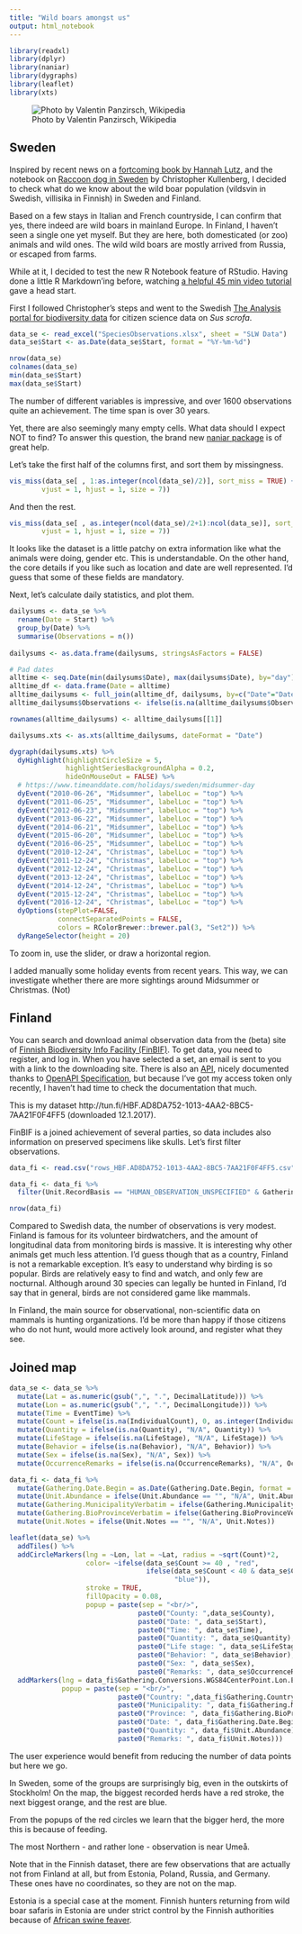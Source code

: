 ```yaml
---
title: "Wild boars amongst us"
output: html_notebook
---
```


```r
library(readxl)
library(dplyr)
library(naniar)
library(dygraphs)
library(leaflet)
library(xts)
```

![Photo by Valentin Panzirsch, Wikipedia](https://upload.wikimedia.org/wikipedia/commons/thumb/d/d1/20160208054949%21Wildschein%2C_N%C3%A4he_Pulverstampftor_%28cropped%29.jpg/800px-20160208054949%21Wildschein%2C_N%C3%A4he_Pulverstampftor_%28cropped%29.jpg) 

## Sweden

Inspired by recent news on a [fortcoming book by Hannah Lutz](https://www.hbl.fi/artikel/vildsvin-som-vag-till-sjalvkannedom/), and the notebook on [Raccoon dog in Sweden](https://github.com/christopherkullenberg/AnalysisportalNotebooks/blob/master/mardhund.ipynb) by Christopher Kullenberg, I decided to check what do we know about the wild boar population (vildsvin in Swedish, villisika in Finnish) in Sweden and Finland. 

Based on a few stays in Italian and French countryside, I can confirm that yes, there indeed are wild boars in mainland Europe. In Finland, I haven't seen a single one yet myself. But they are here, both domesticated (or zoo) animals and wild ones. The wild wild boars are mostly arrived from Russia, or escaped from farms. 

While at it, I decided to test the new R Notebook feature of RStudio. Having done a little R Markdown'ing before, watching [a helpful 45 min video tutorial](https://www.rstudio.com/resources/webinars/introducing-notebooks-with-r-markdown/) gave a head start.

First I followed Christopher's steps and went to the Swedish [The Analysis portal for biodiversity data](https://www.analysisportal.se) for citizen science data on *Sus scrofa*.

```r
data_se <- read_excel("SpeciesObservations.xlsx", sheet = "SLW Data")
data_se$Start <- as.Date(data_se$Start, format = "%Y-%m-%d")

nrow(data_se)
colnames(data_se)
min(data_se$Start)
max(data_se$Start)
```

The number of different variables is impressive, and over 1600 observations quite an achievement. The time span is over 30 years.

Yet, there are also seemingly many empty cells. What data should I expect NOT to find? To answer this question, the brand new [naniar package](https://github.com/njtierney/naniar) is of great help. 

Let's take the first half of the columns first, and sort them by missingness.

```r
vis_miss(data_se[ , 1:as.integer(ncol(data_se)/2)], sort_miss = TRUE) + ggplot2::theme(axis.text.x = ggplot2::element_text(angle = 48, 
        vjust = 1, hjust = 1, size = 7))

```

And then the rest.

```r
vis_miss(data_se[ , as.integer(ncol(data_se)/2+1):ncol(data_se)], sort_miss = TRUE) + ggplot2::theme(axis.text.x = ggplot2::element_text(angle = 48, 
        vjust = 1, hjust = 1, size = 7))
```

It looks like the dataset is a little patchy on extra information like what the animals were doing, gender etc. This is understandable. On the other hand, the core details if you like such as location and date are well represented. I'd guess that some of these fields are mandatory.

Next, let's calculate daily statistics, and plot them.

```r

dailysums <- data_se %>%
  rename(Date = Start) %>% 
  group_by(Date) %>% 
  summarise(Observations = n()) 
  
dailysums <- as.data.frame(dailysums, stringsAsFactors = FALSE)

# Pad dates
alltime <- seq.Date(min(dailysums$Date), max(dailysums$Date), by="day")
alltime_df <- data.frame(Date = alltime)
alltime_dailysums <- full_join(alltime_df, dailysums, by=c("Date"="Date"))
alltime_dailysums$Observations <- ifelse(is.na(alltime_dailysums$Observations), 0, alltime_dailysums$Observations)

rownames(alltime_dailysums) <- alltime_dailysums[[1]]

dailysums.xts <- as.xts(alltime_dailysums, dateFormat = "Date")

dygraph(dailysums.xts) %>%
  dyHighlight(highlightCircleSize = 5, 
              highlightSeriesBackgroundAlpha = 0.2,
              hideOnMouseOut = FALSE) %>% 
  # https://www.timeanddate.com/holidays/sweden/midsummer-day
  dyEvent("2010-06-26", "Midsummer", labelLoc = "top") %>% 
  dyEvent("2011-06-25", "Midsummer", labelLoc = "top") %>% 
  dyEvent("2012-06-23", "Midsummer", labelLoc = "top") %>% 
  dyEvent("2013-06-22", "Midsummer", labelLoc = "top") %>% 
  dyEvent("2014-06-21", "Midsummer", labelLoc = "top") %>% 
  dyEvent("2015-06-20", "Midsummer", labelLoc = "top") %>% 
  dyEvent("2016-06-25", "Midsummer", labelLoc = "top") %>%
  dyEvent("2010-12-24", "Christmas", labelLoc = "top") %>% 
  dyEvent("2011-12-24", "Christmas", labelLoc = "top") %>% 
  dyEvent("2012-12-24", "Christmas", labelLoc = "top") %>% 
  dyEvent("2013-12-24", "Christmas", labelLoc = "top") %>% 
  dyEvent("2014-12-24", "Christmas", labelLoc = "top") %>% 
  dyEvent("2015-12-24", "Christmas", labelLoc = "top") %>% 
  dyEvent("2016-12-24", "Christmas", labelLoc = "top") %>%
  dyOptions(stepPlot=FALSE,
            connectSeparatedPoints = FALSE,
            colors = RColorBrewer::brewer.pal(3, "Set2")) %>% 
  dyRangeSelector(height = 20)


```

To zoom in, use the slider, or draw a horizontal region. 

I added manually some holiday events from recent years. This way, we can investigate whether there are more sightings around Midsummer or Christmas. (Not)

## Finland

You can search and download animal observation data from the (beta) site of [Finnish Biodiversity Info Facility (FinBIF)](https://beta.laji.fi/observation/map?page=1). To get data, you need to register, and log in. When you have selected a set, an email is sent to you with a link to the downloading site. There is also an [API](https://api.laji.fi/explorer/), nicely documented thanks to [OpenAPI Specification](https://en.wikipedia.org/wiki/OpenAPI_Specification), but because I've got my access token only recently, I haven't had time to check the documentation that much.

This is my dataset http://tun.fi/HBF.AD8DA752-1013-4AA2-8BC5-7AA21F0F4FF5 (downloaded 12.1.2017).

FinBIF is a joined achievement of several parties, so data includes also information on preserved specimens like skulls. Let's first filter observations.


```r

data_fi <- read.csv("rows_HBF.AD8DA752-1013-4AA2-8BC5-7AA21F0F4FF5.csv", stringsAsFactors = FALSE)

data_fi <- data_fi %>% 
  filter(Unit.RecordBasis == "HUMAN_OBSERVATION_UNSPECIFIED" & Gathering.CountryVerbatim %in% c("Suomi", "FI"))

nrow(data_fi)
```

Compared to Swedish data, the number of observations is very modest. Finland is famous for its volunteer birdwatchers, and the amount of longitudinal data from monitoring birds is massive. It is interesting why other animals get much less attention. I'd guess though that as a country, Finland is not a remarkable exception. It's easy to understand why birding is so popular. Birds are relatively easy to find and watch, and only few are nocturnal. Although around 30 species can legally be hunted in Finland, I'd say that in general, birds are not considered game like mammals. 

In Finland, the main source for observational, non-scientific data on mammals is hunting organizations. I'd be more than happy if those citizens who do not hunt, would more actively look around, and register what they see. 

## Joined map

```r

data_se <- data_se %>% 
  mutate(Lat = as.numeric(gsub(",", ".", DecimalLatitude))) %>% 
  mutate(Lon = as.numeric(gsub(",", ".", DecimalLongitude))) %>% 
  mutate(Time = EventTime) %>% 
  mutate(Count = ifelse(is.na(IndividualCount), 0, as.integer(IndividualCount))) %>%
  mutate(Quantity = ifelse(is.na(Quantity), "N/A", Quantity)) %>%
  mutate(LifeStage = ifelse(is.na(LifeStage), "N/A", LifeStage)) %>% 
  mutate(Behavior = ifelse(is.na(Behavior), "N/A", Behavior)) %>% 
  mutate(Sex = ifelse(is.na(Sex), "N/A", Sex)) %>% 
  mutate(OccurrenceRemarks = ifelse(is.na(OccurrenceRemarks), "N/A", OccurrenceRemarks))

data_fi <- data_fi %>% 
  mutate(Gathering.Date.Begin = as.Date(Gathering.Date.Begin, format = "%Y-%m-%d")) %>% 
  mutate(Unit.Abundance = ifelse(Unit.Abundance == "", "N/A", Unit.Abundance)) %>%
  mutate(Gathering.MunicipalityVerbatim = ifelse(Gathering.MunicipalityVerbatim == "", "N/A", Gathering.MunicipalityVerbatim)) %>% 
  mutate(Gathering.BioProvinceVerbatim = ifelse(Gathering.BioProvinceVerbatim == "", "N/A", Gathering.BioProvinceVerbatim)) %>% 
  mutate(Unit.Notes = ifelse(Unit.Notes == "", "N/A", Unit.Notes))

leaflet(data_se) %>% 
  addTiles() %>%
  addCircleMarkers(lng = ~Lon, lat = ~Lat, radius = ~sqrt(Count)*2, 
                   color= ~ifelse(data_se$Count >= 40 , "red", 
                                  ifelse(data_se$Count < 40 & data_se$Count > 20, "orange", 
                                         "blue")),
                   stroke = TRUE, 
                   fillOpacity = 0.08,
                   popup = paste(sep = "<br/>",
                                paste0("County: ",data_se$County), 
                                paste0("Date: ", data_se$Start), 
                                paste0("Time: ", data_se$Time),
                                paste0("Quantity: ", data_se$Quantity),
                                paste0("Life stage: ", data_se$LifeStage),
                                paste0("Behavior: ", data_se$Behavior), 
                                paste0("Sex: ", data_se$Sex), 
                                paste0("Remarks: ", data_se$OccurrenceRemarks))) %>% 
  addMarkers(lng = data_fi$Gathering.Conversions.WGS84CenterPoint.Lon.E, lat = data_fi$Gathering.Conversions.WGS84CenterPoint.Lat.N,
             popup = paste(sep = "<br/>", 
                           paste0("Country: ",data_fi$Gathering.CountryVerbatim), 
                           paste0("Municipality: ", data_fi$Gathering.MunicipalityVerbatim),
                           paste0("Province: ", data_fi$Gathering.BioProvinceVerbatim), 
                           paste0("Date: ", data_fi$Gathering.Date.Begin), 
                           paste0("Quantity: ", data_fi$Unit.Abundance),
                           paste0("Remarks: ", data_fi$Unit.Notes)))
```

The user experience would benefit from reducing the number of data points but here we go.

In Sweden, some of the groups are surprisingly big, even in the outskirts of Stockholm! On the map, the biggest recorded herds have a red stroke, the next biggest orange, and the rest are blue.

From the popups of the red circles we learn that the bigger herd, the more this is because of feeding.

The most Northern - and rather lone - observation is near Umeå. 

Note that in the Finnish dataset, there are few observations that are actually not from Finland at all, but from Estonia, Poland, Russia, and Germany. These ones have no coordinates, so they are not on the map. 

Estonia is a special case at the moment. Finnish hunters returning from wild boar safaris in Estonia are under strict control by the Finnish authorities because of [African swine feaver](http://ec.europa.eu/food/animals/animal-diseases/control-measures/asf/what-is-asf_en). 



